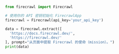 ```python Python
from firecrawl import Firecrawl

# 使用你的 API 密钥初始化 FirecrawlApp
firecrawl = Firecrawl(api_key='your_api_key')

data = firecrawl.extract([
  'https://docs.firecrawl.dev/',
  'https://firecrawl.dev/'
], prompt="从页面中提取 Firecrawl 的使命（mission）。")
print(data)
```
